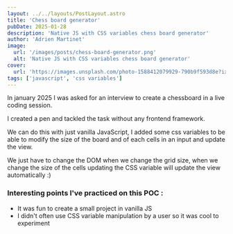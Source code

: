 ```yaml
---
layout: ../../layouts/PostLayout.astro
title: 'Chess board generator'
pubDate: 2025-01-28
description: 'Native JS with CSS variables chess board generator'
author: 'Adrien Martinet'
image:
  url: '/images/posts/chess-board-generator.png'
  alt: 'Native JS with CSS variables chess board generator'
cover:
  url: 'https://images.unsplash.com/photo-1588412079929-790b9f593d8e?ixlib=rb-4.1.0&ixid=M3wxMjA3fDB8MHxwaG90by1wYWdlfHx8fGVufDB8fHx8fA%3D%3D&auto=format&fit=crop&w=1600&h=500&dpr=1'
tags: ['javascript', 'css variables']
---
```



In january 2025 I was asked for an interview to create a chessboard in a live coding session.

I created a pen and tackled the task without any frontend framework.

We can do this with just vanilla JavaScript, I added some css variables to be able to modify the size of the board and of each cells in an input and update the view.

We just have to change the DOM when we change the grid size, when we change the size of the cells updating the CSS variable will update the view automatically :)

<Codepen slug="WbePvKZ" title="Chess board generator" height="600"></Codepen>

### Interesting points I've practiced on this POC :

- It was fun to create a small project in vanilla JS
- I didn't often use CSS variable manipulation by a user so it was cool to experiment
